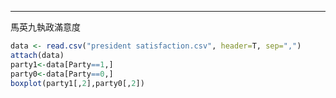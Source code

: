 ---
馬英九執政滿意度


```{r}
data <- read.csv("president satisfaction.csv", header=T, sep=",")
attach(data)
party1<-data[Party==1,]
party0<-data[Party==0,]
boxplot(party1[,2],party0[,2])
```




